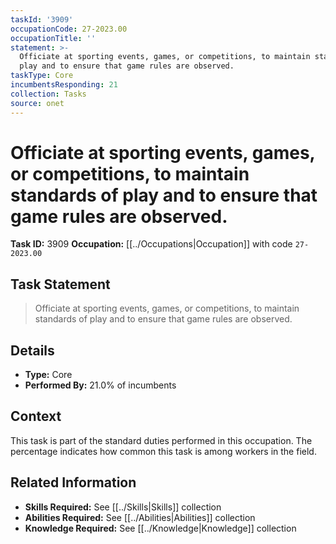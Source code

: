 ```yaml
---
taskId: '3909'
occupationCode: 27-2023.00
occupationTitle: ''
statement: >-
  Officiate at sporting events, games, or competitions, to maintain standards of
  play and to ensure that game rules are observed.
taskType: Core
incumbentsResponding: 21
collection: Tasks
source: onet
---
```

# Officiate at sporting events, games, or competitions, to maintain standards of play and to ensure that game rules are observed.

**Task ID:** 3909
**Occupation:** [[../Occupations|Occupation]] with code `27-2023.00`

## Task Statement

> Officiate at sporting events, games, or competitions, to maintain standards of play and to ensure that game rules are observed.

## Details

- **Type:** Core
- **Performed By:** 21.0% of incumbents

## Context

This task is part of the standard duties performed in this occupation. The percentage indicates how common this task is among workers in the field.

## Related Information

- **Skills Required:** See [[../Skills|Skills]] collection
- **Abilities Required:** See [[../Abilities|Abilities]] collection
- **Knowledge Required:** See [[../Knowledge|Knowledge]] collection
